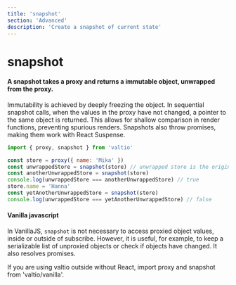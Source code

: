```yaml
---
title: 'snapshot'
section: 'Advanced'
description: 'Create a snapshot of current state'
---
```


# snapshot

#### A snapshot takes a proxy and returns a immutable object, unwrapped from the proxy.

Immutability is achieved by deeply freezing the object. In sequential snapshot calls, when the values in the proxy have not changed, a pointer to the same object is returned. This allows for shallow comparison in render functions, preventing spurious renders. Snapshots also throw promises, making them work with React Suspense.

```js
import { proxy, snapshot } from 'valtio'

const store = proxy({ name: 'Mika' })
const unwrappedStore = snapshot(store) // unwrapped store is the original object, unproxied
const anotherUnwrappedStore = snapshot(store)
console.log(unwrappedStore === anotherUnwrappedStore) // true
store.name = 'Hanna'
const yetAnotherUnwrappedStore = snapshot(store)
console.log(unwrappedStore === yetAnotherUnwrappedStore) // false
```

#### Vanilla javascript

In VanillaJS, `snapshot` is not necessary to access proxied object values, inside or outside of subscribe. However, it is useful, for example, to keep a serializable list of unproxied objects or check if objects have changed. It also resolves promises.

If you are using valtio outside without React, import proxy and snapshot from 'valtio/vanilla'.
